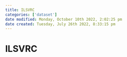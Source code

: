 ```yaml
---
title: ILSVRC
categories: ['dataset']
date modified: Monday, October 10th 2022, 2:02:25 pm
date created: Tuesday, July 26th 2022, 8:33:15 pm
---
```


# ILSVRC



